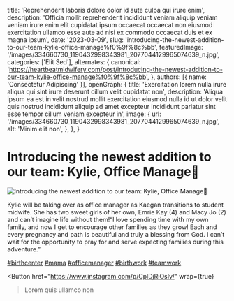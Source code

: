  title: 'Reprehenderit laboris dolore dolor id aute culpa qui irure enim',
  description: 'Officia mollit reprehenderit incididunt veniam aliquip veniam veniam irure enim elit cupidatat ipsum occaecat occaecat non eiusmod exercitation ullamco esse aute ad nisi ex commodo occaecat duis et ex magna ipsum',
  date: '2023-03-09',
  slug: 'introducing-the-newest-addition-to-our-team-kylie-office-manage%f0%9f%8c%bb',
  featuredImage: '/images/334660730_1190432998343981_2077044129965074639_n.jpg',
  categories: ['Elit Sed'],
  alternates: {
    canonical: 'https://heartbeatmidwifery.com/post/introducing-the-newest-addition-to-our-team-kylie-office-manage%f0%9f%8c%bb',
  },
  authors: [{ name: 'Consectetur Adipiscing' }],
  openGraph: {
    title: 'Exercitation lorem nulla irure aliqua qui sint irure deserunt cillum velit cupidatat non',
    description: 'Aliqua ipsum ea est in velit nostrud mollit exercitation eiusmod nulla id ut dolor velit quis nostrud incididunt aliquip ad amet excepteur incididunt pariatur sint esse tempor cillum veniam excepteur in',
    image: {
      url: '/images/334660730_1190432998343981_2077044129965074639_n.jpg',
      alt: 'Minim elit non',
    },
  },
}


# Introducing the newest addition to our team: Kylie, Office Manage🌻

<Image
  src="/images/334660730_1190432998343981_2077044129965074639_n.jpg"
  size="large"
  wrap={true}
  alt="Introducing the newest addition to our team: Kylie, Office Manage🌻"
/>

Kylie will be taking over as office manager as Kaegan transitions to student midwife. She has two sweet girls of her own, Emrie Kay (4) and Macy Jo (2) and can’t imagine life without them!“I love spending time with my own family, and now I get to encourage other families as they grow! Each and every pregnancy and path is beautiful and truly a blessing from God. I can’t wait for the opportunity to pray for and serve expecting families during this adventure.”

[#birthcenter](https://www.instagram.com/explore/tags/birthcenter/) [#mama](https://www.instagram.com/explore/tags/mama/) [#officemanager](https://www.instagram.com/explore/tags/officemanager/) [#birthwork](https://www.instagram.com/explore/tags/birthwork/) [#teamwork](https://www.instagram.com/explore/tags/teamwork/)

<Button
  href="https://www.instagram.com/p/CplDjRiOsIv/"
  wrap={true}
>Lorem quis ullamco non</Button>

